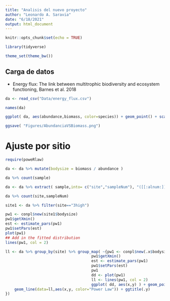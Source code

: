 ```yaml
---
title: "Analisis del nuevo proyecto"
author: "Leonardo A. Saravia"
date: "6/18/2021"
output: html_document
---
```


```r
knitr::opts_chunk$set(echo = TRUE)

library(tidyverse)

theme_set(theme_bw())

```

## Carga de datos


* Energy flux: The link between multitrophic biodiversity and ecosystem functioning, Barnes et al. 2018


```r

da <- read_csv("Data/energy_flux.csv") 

names(da)

ggplot( da, aes(abundance,biomass, color=species)) + geom_point() + scale_color_viridis_d()

ggsave( "Figures/AbundanciaVSBiomass.png")
```

# Ajuste por sitio

```r

require(poweRlaw)

da <- da %>% mutate(bodysize = biomass / abundance )

da %>% count(sample)

da <- da %>% extract( sample,into= c("site","sampleNum"), "([[:alnum:]]+)-([[:alnum:]]+)")

da %>% count(site,sampleNum)

site1 <- da %>% filter(site=="3high")

pw1 <- conpl$new(site1$bodysize)
pw1$getXmin()
est <- estimate_pars(pw1)
pw1$setPars(est)
plot(pw1)
## Add in the fitted distribution
lines(pw1, col = 2)

ll <- da %>% group_by(site) %>% group_map( ~{pw1 <- conpl$new(.x$bodysize)
                                      pw1$getXmin()
                                      est <- estimate_pars(pw1)
                                      pw1$setPars(est)
                                      pw1
                                      dd <- plot(pw1)
                                      ll <- lines(pw1, col = 2)
                                      ggplot( dd, aes(x,y) ) + geom_point() + scale_x_log10() + scale_y_log10() + 
    geom_line(data=ll,aes(x,y, color="Power Law")) + ggtitle(.y)
})


```
